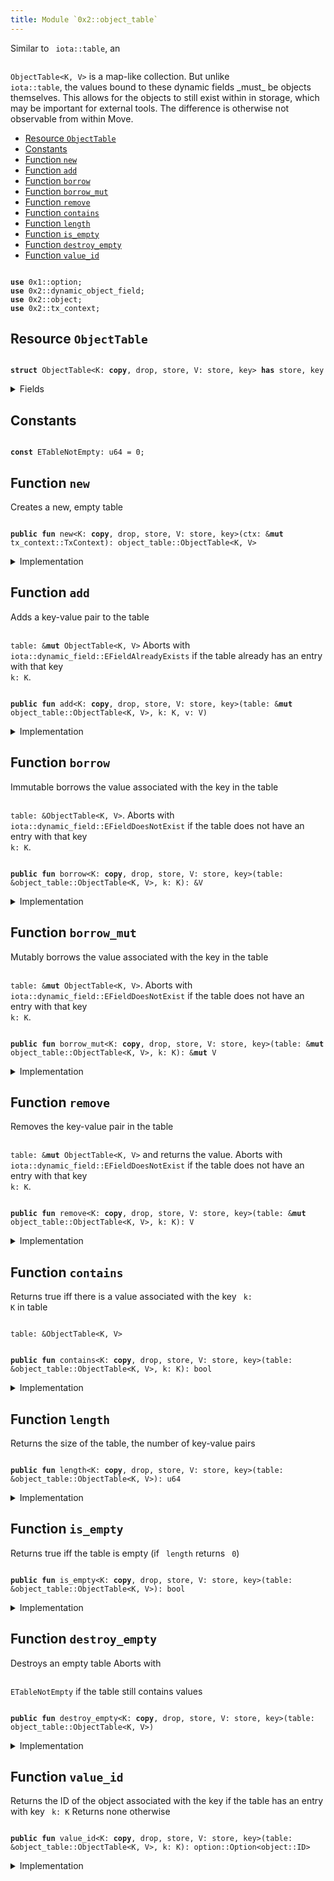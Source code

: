 ```yaml
---
title: Module `0x2::object_table`
---
```


Similar to <code>
iota::table</code>, an <code>
<Link href="object_table#0x2_object_table_ObjectTable">ObjectTable</Link>&lt;K, V&gt;</code> is a map-like collection. But unlike
<code>
iota::table</code>, the values bound to these dynamic fields _must_ be objects themselves. This allows
for the objects to still exist within in storage, which may be important for external tools.
The difference is otherwise not observable from within Move.


-  [Resource `ObjectTable`](#0x2_object_table_ObjectTable)
-  [Constants](#@Constants_0)
-  [Function `new`](#0x2_object_table_new)
-  [Function `add`](#0x2_object_table_add)
-  [Function `borrow`](#0x2_object_table_borrow)
-  [Function `borrow_mut`](#0x2_object_table_borrow_mut)
-  [Function `remove`](#0x2_object_table_remove)
-  [Function `contains`](#0x2_object_table_contains)
-  [Function `length`](#0x2_object_table_length)
-  [Function `is_empty`](#0x2_object_table_is_empty)
-  [Function `destroy_empty`](#0x2_object_table_destroy_empty)
-  [Function `value_id`](#0x2_object_table_value_id)


<pre><code>
<b>use</b> <Link href="../move-stdlib/option#0x1_option">0x1::option</Link>;
<b>use</b> <Link href="dynamic_object_field#0x2_dynamic_object_field">0x2::dynamic_object_field</Link>;
<b>use</b> <Link href="object#0x2_object">0x2::object</Link>;
<b>use</b> <Link href="tx_context#0x2_tx_context">0x2::tx_context</Link>;
</code></pre>



<Link id="0x2_object_table_ObjectTable"></Link>

## Resource `ObjectTable`



<pre><code>
<b>struct</b> <Link href="object_table#0x2_object_table_ObjectTable">ObjectTable</Link>&lt;K: <b>copy</b>, drop, store, V: store, key&gt; <b>has</b> store, key
</code></pre>



<details>
<summary>Fields</summary>


<dl>
<dt>
<code>
id: <Link href="object#0x2_object_UID">object::UID</Link></code>
</dt>
<dd>
 the ID of this table
</dd>
<dt>
<code>
size: u64</code>
</dt>
<dd>
 the number of key-value pairs in the table
</dd>
</dl>


</details>

<Link id="@Constants_0"></Link>

## Constants


<Link id="0x2_object_table_ETableNotEmpty"></Link>



<pre><code>
<b>const</b> <Link href="object_table#0x2_object_table_ETableNotEmpty">ETableNotEmpty</Link>: u64 = 0;
</code></pre>



<Link id="0x2_object_table_new"></Link>

## Function `new`

Creates a new, empty table


<pre><code>
<b>public</b> <b>fun</b> <Link href="object_table#0x2_object_table_new">new</Link>&lt;K: <b>copy</b>, drop, store, V: store, key&gt;(ctx: &<b>mut</b> <Link href="tx_context#0x2_tx_context_TxContext">tx_context::TxContext</Link>): <Link href="object_table#0x2_object_table_ObjectTable">object_table::ObjectTable</Link>&lt;K, V&gt;
</code></pre>



<details>
<summary>Implementation</summary>


<pre><code>
<b>public</b> <b>fun</b> <Link href="object_table#0x2_object_table_new">new</Link>&lt;K: <b>copy</b> + drop + store, V: key + store&gt;(ctx: &<b>mut</b> TxContext): <Link href="object_table#0x2_object_table_ObjectTable">ObjectTable</Link>&lt;K, V&gt; \{
    <Link href="object_table#0x2_object_table_ObjectTable">ObjectTable</Link> \{
        id: <Link href="object#0x2_object_new">object::new</Link>(ctx),
        size: 0,
    }
}
</code></pre>



</details>

<Link id="0x2_object_table_add"></Link>

## Function `add`

Adds a key-value pair to the table <code>
<Link href="table#0x2_table">table</Link>: &<b>mut</b> <Link href="object_table#0x2_object_table_ObjectTable">ObjectTable</Link>&lt;K, V&gt;</code>
Aborts with <code>
iota::dynamic_field::EFieldAlreadyExists</code> if the table already has an entry with
that key <code>
k: K</code>.


<pre><code>
<b>public</b> <b>fun</b> <Link href="object_table#0x2_object_table_add">add</Link>&lt;K: <b>copy</b>, drop, store, V: store, key&gt;(<Link href="table#0x2_table">table</Link>: &<b>mut</b> <Link href="object_table#0x2_object_table_ObjectTable">object_table::ObjectTable</Link>&lt;K, V&gt;, k: K, v: V)
</code></pre>



<details>
<summary>Implementation</summary>


<pre><code>
<b>public</b> <b>fun</b> <Link href="object_table#0x2_object_table_add">add</Link>&lt;K: <b>copy</b> + drop + store, V: key + store&gt;(<Link href="table#0x2_table">table</Link>: &<b>mut</b> <Link href="object_table#0x2_object_table_ObjectTable">ObjectTable</Link>&lt;K, V&gt;, k: K, v: V) \{
    ofield::add(&<b>mut</b> <Link href="table#0x2_table">table</Link>.id, k, v);
    <Link href="table#0x2_table">table</Link>.size = <Link href="table#0x2_table">table</Link>.size + 1;
}
</code></pre>



</details>

<Link id="0x2_object_table_borrow"></Link>

## Function `borrow`

Immutable borrows the value associated with the key in the table <code>
<Link href="table#0x2_table">table</Link>: &<Link href="object_table#0x2_object_table_ObjectTable">ObjectTable</Link>&lt;K, V&gt;</code>.
Aborts with <code>
iota::dynamic_field::EFieldDoesNotExist</code> if the table does not have an entry with
that key <code>
k: K</code>.


<pre><code>
<b>public</b> <b>fun</b> <Link href="borrow#0x2_borrow">borrow</Link>&lt;K: <b>copy</b>, drop, store, V: store, key&gt;(<Link href="table#0x2_table">table</Link>: &<Link href="object_table#0x2_object_table_ObjectTable">object_table::ObjectTable</Link>&lt;K, V&gt;, k: K): &V
</code></pre>



<details>
<summary>Implementation</summary>


<pre><code>
<b>public</b> <b>fun</b> <Link href="borrow#0x2_borrow">borrow</Link>&lt;K: <b>copy</b> + drop + store, V: key + store&gt;(<Link href="table#0x2_table">table</Link>: &<Link href="object_table#0x2_object_table_ObjectTable">ObjectTable</Link>&lt;K, V&gt;, k: K): &V \{
    ofield::borrow(&<Link href="table#0x2_table">table</Link>.id, k)
}
</code></pre>



</details>

<Link id="0x2_object_table_borrow_mut"></Link>

## Function `borrow_mut`

Mutably borrows the value associated with the key in the table <code>
<Link href="table#0x2_table">table</Link>: &<b>mut</b> <Link href="object_table#0x2_object_table_ObjectTable">ObjectTable</Link>&lt;K, V&gt;</code>.
Aborts with <code>
iota::dynamic_field::EFieldDoesNotExist</code> if the table does not have an entry with
that key <code>
k: K</code>.


<pre><code>
<b>public</b> <b>fun</b> <Link href="object_table#0x2_object_table_borrow_mut">borrow_mut</Link>&lt;K: <b>copy</b>, drop, store, V: store, key&gt;(<Link href="table#0x2_table">table</Link>: &<b>mut</b> <Link href="object_table#0x2_object_table_ObjectTable">object_table::ObjectTable</Link>&lt;K, V&gt;, k: K): &<b>mut</b> V
</code></pre>



<details>
<summary>Implementation</summary>


<pre><code>
<b>public</b> <b>fun</b> <Link href="object_table#0x2_object_table_borrow_mut">borrow_mut</Link>&lt;K: <b>copy</b> + drop + store, V: key + store&gt;(
    <Link href="table#0x2_table">table</Link>: &<b>mut</b> <Link href="object_table#0x2_object_table_ObjectTable">ObjectTable</Link>&lt;K, V&gt;,
    k: K,
): &<b>mut</b> V \{
    ofield::borrow_mut(&<b>mut</b> <Link href="table#0x2_table">table</Link>.id, k)
}
</code></pre>



</details>

<Link id="0x2_object_table_remove"></Link>

## Function `remove`

Removes the key-value pair in the table <code>
<Link href="table#0x2_table">table</Link>: &<b>mut</b> <Link href="object_table#0x2_object_table_ObjectTable">ObjectTable</Link>&lt;K, V&gt;</code> and returns the value.
Aborts with <code>
iota::dynamic_field::EFieldDoesNotExist</code> if the table does not have an entry with
that key <code>
k: K</code>.


<pre><code>
<b>public</b> <b>fun</b> <Link href="object_table#0x2_object_table_remove">remove</Link>&lt;K: <b>copy</b>, drop, store, V: store, key&gt;(<Link href="table#0x2_table">table</Link>: &<b>mut</b> <Link href="object_table#0x2_object_table_ObjectTable">object_table::ObjectTable</Link>&lt;K, V&gt;, k: K): V
</code></pre>



<details>
<summary>Implementation</summary>


<pre><code>
<b>public</b> <b>fun</b> <Link href="object_table#0x2_object_table_remove">remove</Link>&lt;K: <b>copy</b> + drop + store, V: key + store&gt;(<Link href="table#0x2_table">table</Link>: &<b>mut</b> <Link href="object_table#0x2_object_table_ObjectTable">ObjectTable</Link>&lt;K, V&gt;, k: K): V \{
    <b>let</b> v = ofield::remove(&<b>mut</b> <Link href="table#0x2_table">table</Link>.id, k);
    <Link href="table#0x2_table">table</Link>.size = <Link href="table#0x2_table">table</Link>.size - 1;
    v
}
</code></pre>



</details>

<Link id="0x2_object_table_contains"></Link>

## Function `contains`

Returns true iff there is a value associated with the key <code>
k: K</code> in table
<code>
<Link href="table#0x2_table">table</Link>: &<Link href="object_table#0x2_object_table_ObjectTable">ObjectTable</Link>&lt;K, V&gt;</code>


<pre><code>
<b>public</b> <b>fun</b> <Link href="object_table#0x2_object_table_contains">contains</Link>&lt;K: <b>copy</b>, drop, store, V: store, key&gt;(<Link href="table#0x2_table">table</Link>: &<Link href="object_table#0x2_object_table_ObjectTable">object_table::ObjectTable</Link>&lt;K, V&gt;, k: K): bool
</code></pre>



<details>
<summary>Implementation</summary>


<pre><code>
<b>public</b> <b>fun</b> <Link href="object_table#0x2_object_table_contains">contains</Link>&lt;K: <b>copy</b> + drop + store, V: key + store&gt;(<Link href="table#0x2_table">table</Link>: &<Link href="object_table#0x2_object_table_ObjectTable">ObjectTable</Link>&lt;K, V&gt;, k: K): bool \{
    ofield::exists_&lt;K&gt;(&<Link href="table#0x2_table">table</Link>.id, k)
}
</code></pre>



</details>

<Link id="0x2_object_table_length"></Link>

## Function `length`

Returns the size of the table, the number of key-value pairs


<pre><code>
<b>public</b> <b>fun</b> <Link href="object_table#0x2_object_table_length">length</Link>&lt;K: <b>copy</b>, drop, store, V: store, key&gt;(<Link href="table#0x2_table">table</Link>: &<Link href="object_table#0x2_object_table_ObjectTable">object_table::ObjectTable</Link>&lt;K, V&gt;): u64
</code></pre>



<details>
<summary>Implementation</summary>


<pre><code>
<b>public</b> <b>fun</b> <Link href="object_table#0x2_object_table_length">length</Link>&lt;K: <b>copy</b> + drop + store, V: key + store&gt;(<Link href="table#0x2_table">table</Link>: &<Link href="object_table#0x2_object_table_ObjectTable">ObjectTable</Link>&lt;K, V&gt;): u64 \{
    <Link href="table#0x2_table">table</Link>.size
}
</code></pre>



</details>

<Link id="0x2_object_table_is_empty"></Link>

## Function `is_empty`

Returns true iff the table is empty (if <code>
length</code> returns <code>
0</code>)


<pre><code>
<b>public</b> <b>fun</b> <Link href="object_table#0x2_object_table_is_empty">is_empty</Link>&lt;K: <b>copy</b>, drop, store, V: store, key&gt;(<Link href="table#0x2_table">table</Link>: &<Link href="object_table#0x2_object_table_ObjectTable">object_table::ObjectTable</Link>&lt;K, V&gt;): bool
</code></pre>



<details>
<summary>Implementation</summary>


<pre><code>
<b>public</b> <b>fun</b> <Link href="object_table#0x2_object_table_is_empty">is_empty</Link>&lt;K: <b>copy</b> + drop + store, V: key + store&gt;(<Link href="table#0x2_table">table</Link>: &<Link href="object_table#0x2_object_table_ObjectTable">ObjectTable</Link>&lt;K, V&gt;): bool \{
    <Link href="table#0x2_table">table</Link>.size == 0
}
</code></pre>



</details>

<Link id="0x2_object_table_destroy_empty"></Link>

## Function `destroy_empty`

Destroys an empty table
Aborts with <code>
<Link href="object_table#0x2_object_table_ETableNotEmpty">ETableNotEmpty</Link></code> if the table still contains values


<pre><code>
<b>public</b> <b>fun</b> <Link href="object_table#0x2_object_table_destroy_empty">destroy_empty</Link>&lt;K: <b>copy</b>, drop, store, V: store, key&gt;(<Link href="table#0x2_table">table</Link>: <Link href="object_table#0x2_object_table_ObjectTable">object_table::ObjectTable</Link>&lt;K, V&gt;)
</code></pre>



<details>
<summary>Implementation</summary>


<pre><code>
<b>public</b> <b>fun</b> <Link href="object_table#0x2_object_table_destroy_empty">destroy_empty</Link>&lt;K: <b>copy</b> + drop + store, V: key + store&gt;(<Link href="table#0x2_table">table</Link>: <Link href="object_table#0x2_object_table_ObjectTable">ObjectTable</Link>&lt;K, V&gt;) \{
    <b>let</b> <Link href="object_table#0x2_object_table_ObjectTable">ObjectTable</Link> \{ id, size } = <Link href="table#0x2_table">table</Link>;
    <b>assert</b>!(size == 0, <Link href="object_table#0x2_object_table_ETableNotEmpty">ETableNotEmpty</Link>);
    id.delete()
}
</code></pre>



</details>

<Link id="0x2_object_table_value_id"></Link>

## Function `value_id`

Returns the ID of the object associated with the key if the table has an entry with key <code>
k: K</code>
Returns none otherwise


<pre><code>
<b>public</b> <b>fun</b> <Link href="object_table#0x2_object_table_value_id">value_id</Link>&lt;K: <b>copy</b>, drop, store, V: store, key&gt;(<Link href="table#0x2_table">table</Link>: &<Link href="object_table#0x2_object_table_ObjectTable">object_table::ObjectTable</Link>&lt;K, V&gt;, k: K): <Link href="../move-stdlib/option#0x1_option_Option">option::Option</Link>&lt;<Link href="object#0x2_object_ID">object::ID</Link>&gt;
</code></pre>



<details>
<summary>Implementation</summary>


<pre><code>
<b>public</b> <b>fun</b> <Link href="object_table#0x2_object_table_value_id">value_id</Link>&lt;K: <b>copy</b> + drop + store, V: key + store&gt;(
    <Link href="table#0x2_table">table</Link>: &<Link href="object_table#0x2_object_table_ObjectTable">ObjectTable</Link>&lt;K, V&gt;,
    k: K,
): Option&lt;ID&gt; \{
    ofield::id(&<Link href="table#0x2_table">table</Link>.id, k)
}
</code></pre>



</details>
